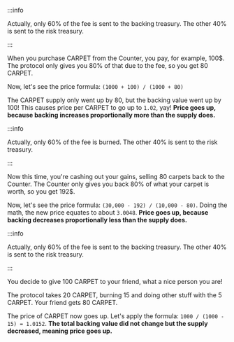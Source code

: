 
<Tabs>
  <TabItem value="buy" label="Buy" default>

<Assumption
  backing="10,000"
  supply="10,000"
  tax="20"
  taxType="buy/sell"
  price="1"
  feeSentToBacking="15"
  doneWithFee="is sent to the Backing Treasury."
/>

:::info

Actually, only 60% of the fee is sent to the backing treasury. The other 40% is sent to the risk treasury.

:::

When you purchase CARPET from the Counter, you pay, for example, 100$. The protocol only gives you 80% of that due to the fee, so you get 80 CARPET.

Now, let's see the price formula: `(1000 + 100) / (1000 + 80)`

The CARPET supply only went up by 80, but the backing value went up by 100! This causes price per CARPET to go up to `1.02`, yay! **Price goes up, because backing increases proportionally more than the supply does.**

  </TabItem>
  <TabItem value="sell" label="Sell">

<Assumption
  backing="30,000"
  supply="10,000"
  tax="20"
  taxType="buy/sell"
  price="3"
  feeSentToBacking="15"
  doneWithFee="is burned."
/>

:::info

Actually, only 60% of the fee is burned. The other 40% is sent to the risk treasury.

:::

Now this time, you're cashing out your gains, selling 80 carpets back to the Counter. The Counter only gives you back 80% of what your carpet is worth, so you get 192$.

Now, let's see the price formula: `(30,000 - 192) / (10,000 - 80)`. Doing the math, the new price equates to about `3.0048`. **Price goes up, because backing decreases proportionally less than the supply does.**

  </TabItem>
  <TabItem value="transfer" label="Transfer">

<Assumption
  backing="10,000"
  supply="10,000"
  tax="20"
  taxType="buy/sell"
  price="1"
  feeSentToBacking="15"
  doneWithFee="is burned."
/>

:::info

Actually, only 60% of the fee is sent to the backing treasury. The other 40% is sent to the risk treasury.

:::

You decide to give 100 CARPET to your friend, what a nice person you are!

The protocol takes 20 CARPET, burning 15 and doing other stuff with the 5 CARPET. Your friend gets 80 CARPET.

The price of CARPET now goes up. Let's apply the formula: `1000 / (1000 - 15) = 1.0152`. **The total backing value did not change but the supply decreased, meaning price goes up.**

  </TabItem>
</Tabs>
